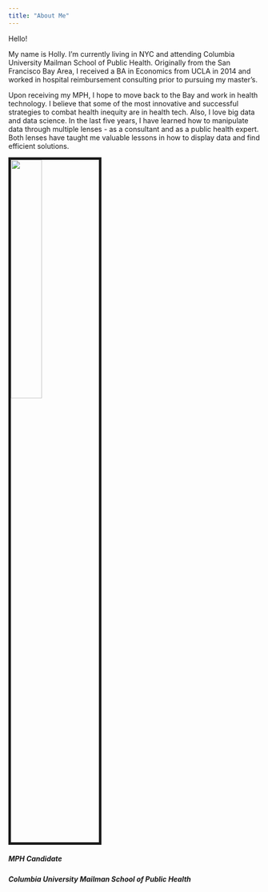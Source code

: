 ```yaml
---
title: "About Me"
---
```


Hello!

My name is Holly. I'm currently living in NYC and attending Columbia University Mailman School of Public Health. Originally from the San Francisco Bay Area, I received a BA in Economics from UCLA in 2014 and worked in hospital reimbursement consulting prior to pursuing my master's. 

Upon receiving my MPH, I hope to move back to the Bay and work in health technology. I believe that some of the most innovative and successful strategies to combat health inequity are in health tech. Also, I love big data and data science. In the last five years, I have learned how to manipulate data through multiple lenses - as a consultant and as a public health expert. Both lenses have taught me valuable lessons in how to display data and find efficient solutions.



<img src="data/apple.jpg"  style="width:35%; border: 5px solid">



##### MPH Candidate
##### Columbia University Mailman School of Public Health




